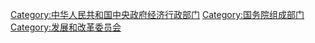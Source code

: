 {{Catmore}}

[[Category:中华人民共和国中央政府经济行政部门|Category:中华人民共和国中央政府经济行政部门]]
[[Category:国务院组成部门|Category:国务院组成部门]]
[[Category:发展和改革委员会|Category:发展和改革委员会]]
